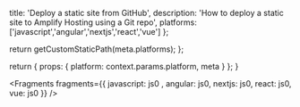 
  title: 'Deploy a static site from GitHub',
  description:
    'How to deploy a static site to Amplify Hosting using a Git repo',
  platforms: ['javascript','angular','nextjs','react','vue'] 
};

  return getCustomStaticPath(meta.platforms);
};

  return {
    props: {
      platform: context.params.platform,
      meta
    }
  };
}


<Fragments fragments={{  javascript: js0 , angular: js0, nextjs: js0, react: js0, vue: js0 }} />
